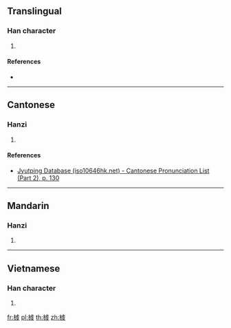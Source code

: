 ==Translingual==

===Han character===
{{Han char|rn=75|rad=木|as=10|sn=14|four=42947|canj=DYPK|ids=⿰木虔}}

# {{defn|Han|sort=木10}}

====References====
* {{Han ref|kx=0546.251|dkj=15260|dj=0931.230|hdz=21263.141|uh=69A9|ud=27049|bh=E24B|bd=57931}}

----

==Cantonese==

===Hanzi===
{{yue-hanzi|jyut=[[kin4]]|y=kin4}}

# {{defn|lang=yue|sort=木10}}

====References====
*[http://www.iso10646hk.net/jp/document/download.jsp Jyutping Database (iso10646hk.net) - Cantonese Pronunciation List (Part 2), p. 130]

----

==Mandarin==

===Hanzi===
{{cmn-hanzi|pin=[[qián]] ([[qian2]])|wg=ch'ien<sup>2</sup>}}

# {{defn|lang=cmn|sort=木10}}

----

==Vietnamese==

===Han character===
{{vi-readings|rs=木10| hanviet = kiền}}

# {{defn|lang=vi|sort=木10}}

[[fr:榩]]
[[pl:榩]]
[[th:榩]]
[[zh:榩]]